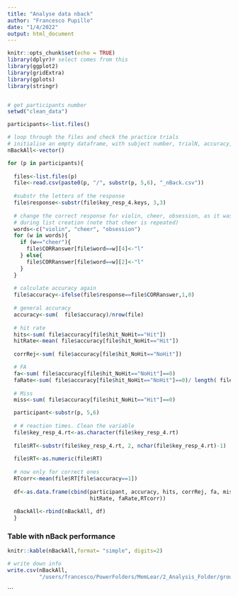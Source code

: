 ```yaml
---
title: "Analyse data nback"
author: "Francesco Pupillo"
date: "1/4/2022"
output: html_document
---
```


```r
knitr::opts_chunk$set(echo = TRUE)
library(dplyr)# select comes from this
library(ggplot2)
library(gridExtra)
library(gplots)
library(stringr)



```


```r
# get participants number
setwd("clean_data")

participants<-list.files()

# loop through the files and check the practice trials
# initialise an empty dataframe, with subject number, trialN, accuracy, cumacc
nBackAll<-vector()

for (p in participants){
  
  files<-list.files(p)
  file<-read.csv(paste0(p, "/", substr(p, 5,6), "_nBack.csv"))
  
  #substr the letters of the response
  file$response<-substr(file$key_resp_4.keys, 3,3)
  
  # change the correct response for violin, cheer, obsession, as it was wrong
  # during list creation (note that cheer is repeated)
  words<-c("violin", "cheer", "obsession")
  for (w in words){
    if (w=="cheer"){
      file$CORRanswer[file$word==w][4]<-"l"
    } else{
      file$CORRanswer[file$word==w][2]<-"l"
    }
  }
  
  # calculate accuracy again
  file$accuracy<-ifelse(file$response==file$CORRanswer,1,0)
  
  # general accuracy
  accuracy<-sum(  file$accuracy)/nrow(file)
  
  # hit rate
  hits<-sum( file$accuracy[file$hit_NoHit=="Hit"])
  hitRate<-mean( file$accuracy[file$hit_NoHit=="Hit"])
  
  corrRej<-sum( file$accuracy[file$hit_NoHit=="NoHit"])

  # FA
  fa<-sum( file$accuracy[file$hit_NoHit=="NoHit"]==0)
  faRate<-sum( file$accuracy[file$hit_NoHit=="NoHit"]==0)/ length( file$accuracy[file$hit_NoHit=="NoHit"])
  
  # Miss
  miss<-sum( file$accuracy[file$hit_NoHit=="Hit"]==0)

  participant<-substr(p, 5,6)
  
  # # reaction times. Clean the variable
  file$key_resp_4.rt<-as.character(file$key_resp_4.rt)
  
  file$RT<-substr(file$key_resp_4.rt, 2, nchar(file$key_resp_4.rt)-1)
  
  file$RT<-as.numeric(file$RT)
  
  # now only for correct ones
  RTcorr<-mean(file$RT[file$accuracy==1])
  
  df<-as.data.frame(cbind(participant, accuracy, hits, corrRej, fa, miss,
                          hitRate, faRate,RTcorr))
  
  nBackAll<-rbind(nBackAll, df)
  }


```
### Table with nBack performance
```r
knitr::kable(nBackAll,format= "simple", digits=2)

# write down info
write.csv(nBackAll,
          "/users/francesco/PowerFolders/MemLear/2_Analysis_Folder/group_data/all.nback.csv", row.names=F)
```



```
